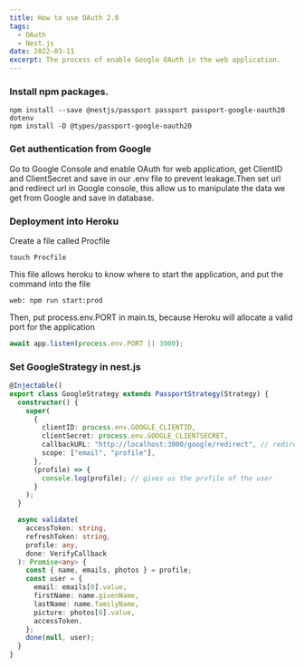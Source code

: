 ```yaml
---
title: How to use OAuth 2.0
tags:
  - OAuth
  - Nest.js
date: 2022-03-11
excerpt: The process of enable Google OAuth in the web application.
---
```


### Install npm packages.

```console
npm install --save @nestjs/passport passport passport-google-oauth20 dotenv
npm install -D @types/passport-google-oauth20
```

### Get authentication from Google

Go to Google Console and enable OAuth for web application,
get ClientID and ClientSecret and save in our .env file
to prevent leakage.Then set url and redirect url in Google console, this allow us
to manipulate the data we get from Google and save in database.

### Deployment into Heroku <br>

Create a file called Procfile

```console
touch Procfile
```

This file allows heroku to know where to start the application, and
put the command into the file

```console
web: npm run start:prod
```

Then, put process.env.PORT in main.ts, because Heroku
will allocate a valid port for the application

```js
await app.listen(process.env.PORT || 3000);
```

### Set GoogleStrategy in nest.js

```ts
@Injectable()
export class GoogleStrategy extends PassportStrategy(Strategy) {
  constructor() {
    super(
      {
        clientID: process.env.GOOGLE_CLIENTID,
        clientSecret: process.env.GOOGLE_CLIENTSECRET,
        callbackURL: "http://localhost:3000/google/redirect", // redirect url
        scope: ["email", "profile"],
      },
      (profile) => {
        console.log(profile); // gives us the profile of the user
      }
    );
  }

  async validate(
    accessToken: string,
    refreshToken: string,
    profile: any,
    done: VerifyCallback
  ): Promise<any> {
    const { name, emails, photos } = profile;
    const user = {
      email: emails[0].value,
      firstName: name.givenName,
      lastName: name.familyName,
      picture: photos[0].value,
      accessToken,
    };
    done(null, user);
  }
}
```
